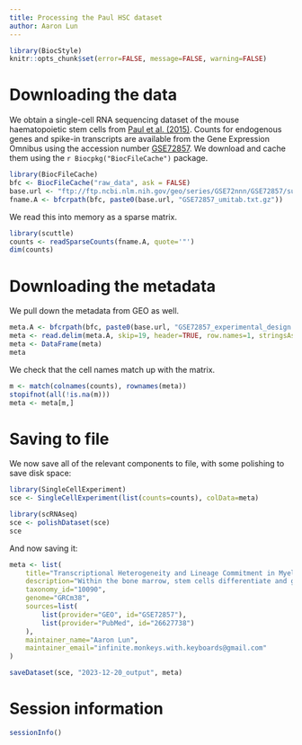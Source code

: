 ```yaml
---
title: Processing the Paul HSC dataset
author: Aaron Lun
---
```


```r
library(BiocStyle)
knitr::opts_chunk$set(error=FALSE, message=FALSE, warning=FALSE)
```

# Downloading the data

We obtain a single-cell RNA sequencing dataset of the mouse haematopoietic stem cells from [Paul et al. (2015)](https://doi.org/10.1016/j.cell.2015.11.013).
Counts for endogenous genes and spike-in transcripts are available from the Gene Expression Omnibus
using the accession number [GSE72857](https://www.ncbi.nlm.nih.gov/geo/query/acc.cgi?acc=GSE72857).
We download and cache them using the `r Biocpkg("BiocFileCache")` package.

```r
library(BiocFileCache)
bfc <- BiocFileCache("raw_data", ask = FALSE)
base.url <- "ftp://ftp.ncbi.nlm.nih.gov/geo/series/GSE72nnn/GSE72857/suppl/"
fname.A <- bfcrpath(bfc, paste0(base.url, "GSE72857_umitab.txt.gz"))
```

We read this into memory as a sparse matrix.

```r
library(scuttle)
counts <- readSparseCounts(fname.A, quote='"')
dim(counts)
```

# Downloading the metadata

We pull down the metadata from GEO as well. 

```r
meta.A <- bfcrpath(bfc, paste0(base.url, "GSE72857_experimental_design.txt.gz"))
meta <- read.delim(meta.A, skip=19, header=TRUE, row.names=1, stringsAsFactors=FALSE)
meta <- DataFrame(meta)
meta
```

We check that the cell names match up with the matrix.

```r
m <- match(colnames(counts), rownames(meta))
stopifnot(all(!is.na(m)))
meta <- meta[m,]
```

# Saving to file 

We now save all of the relevant components to file, with some polishing to save disk space:

```r
library(SingleCellExperiment)
sce <- SingleCellExperiment(list(counts=counts), colData=meta)

library(scRNAseq)
sce <- polishDataset(sce)
sce
```

And now saving it:

```r
meta <- list(
    title="Transcriptional Heterogeneity and Lineage Commitment in Myeloid Progenitors",
    description="Within the bone marrow, stem cells differentiate and give rise to diverse blood cell types and functions. Currently, hematopoietic progenitors are defined using surface markers combined with functional assays that are not directly linked with in vivo differentiation potential or gene regulatory mechanisms. Here, we comprehensively map myeloid progenitor subpopulations by transcriptional sorting of single cells from the bone marrow. We describe multiple progenitor subgroups, showing unexpected transcriptional priming toward seven differentiation fates but no progenitors with a mixed state. Transcriptional differentiation is correlated with combinations of known and previously undefined transcription factors, suggesting that the process is tightly regulated. Histone maps and knockout assays are consistent with early transcriptional priming, while traditional transplantation experiments suggest that in vivo priming may still allow for plasticity given strong perturbations. These data establish a reference model and general framework for studying hematopoiesis at single-cell resolution.",
    taxonomy_id="10090",
    genome="GRCm38",
    sources=list(
        list(provider="GEO", id="GSE72857"),
        list(provider="PubMed", id="26627738")
    ),
    maintainer_name="Aaron Lun",
    maintainer_email="infinite.monkeys.with.keyboards@gmail.com"
)

saveDataset(sce, "2023-12-20_output", meta)
```

# Session information {-}

```r
sessionInfo()
```
